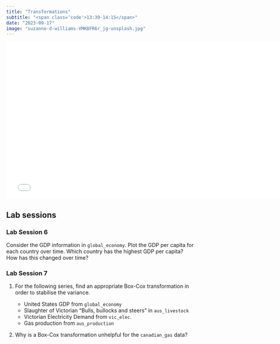 ```yaml
---
title: "Transformations"
subtitle: "<span class='code'>13:30-14:15</span>"
date: "2023-09-17"
image: "suzanne-d-williams-VMKBFR6r_jg-unsplash.jpg"
---
```


<!-- Materials will be distributed sooner to the event. -->

```{=html}
<embed src="../../materials/3-transformations.pdf" type="application/pdf" width="750px" height="420px">
```

## Lab sessions

### Lab Session 6

Consider the GDP information in `global_economy`. Plot the GDP per capita for each country over time. Which country has the highest GDP per capita? How has this changed over time?

### Lab Session 7

1. For the following series, find an appropriate Box-Cox transformation in order to stabilise the variance.

    * United States GDP from `global_economy`
    * Slaughter of Victorian “Bulls, bullocks and steers” in `aus_livestock`
    * Victorian Electricity Demand from `vic_elec`.
    * Gas production from `aus_production`

2. Why is a Box-Cox transformation unhelpful for the `canadian_gas` data?
